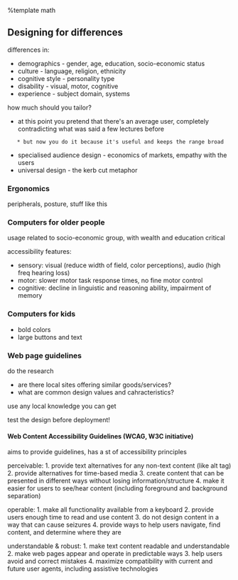 %template math
== Designing for differences ==
differences in:
* demographics - gender, age, education, socio-economic status
* culture - language, religion, ethnicity
* cognitive style - personality type
* disability - visual, motor, cognitive
* experience - subject domain, systems

how much should you tailor?
* at this point you pretend that there's an average user, completely contradicting what was said a few lectures before
    * but now you do it because it's useful and keeps the range broad
* specialised audience design - economics of markets, empathy with the users
* universal design - the kerb cut metaphor

=== Ergonomics ===
peripherals, posture, stuff like this

{{local:img/ergonomic-keyboards.png|Ergonomic keyboard design}}

=== Computers for older people ===
usage related to socio-economic group, with wealth and education critical

accessibility features:
* sensory: visual (reduce width of field, color perceptions), audio (high freq hearing loss)
* motor: slower motor task response times, no fine motor control
* cognitive: decline in linguistic and reasoning ability, impairment of memory

=== Computers for kids ===
* bold colors
* large buttons and text

=== Web page guidelines ===
do the research
* are there local sites offering similar goods/services?
* what are common design values and cahracteristics?

use any local knowledge you can get

test the design before deployment!

==== Web Content Accessibility Guidelines (WCAG, W3C initiative) ====
aims to provide guidelines, has a st of accessibility principles

perceivable:
1. provide text alternatives for any non-text content (like alt tag)
2. provide alternatives for time-based media
3. create content that can be presented in different ways without losing information/structure
4. make it easier for users to see/hear content (including foreground and background separation)

operable:
1. make all functionality available from a keyboard
2. provide users enough time to read and use content
3. do not design content in a way that can cause seizures
4. provide ways to help users navigate, find content, and determine where they are

understandable & robust:
1. make text content readable and understandable
2. make web pages appear and operate in predictable ways
3. help users avoid and correct mistakes
4. maximize compatibility with current and future user agents, including assistive technologies
